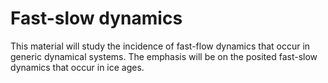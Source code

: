 # Fast-slow dynamics

This material will study the incidence of fast-flow dynamics that occur in generic dynamical systems. The emphasis will be on the posited fast-slow dynamics that occur in ice ages. 

